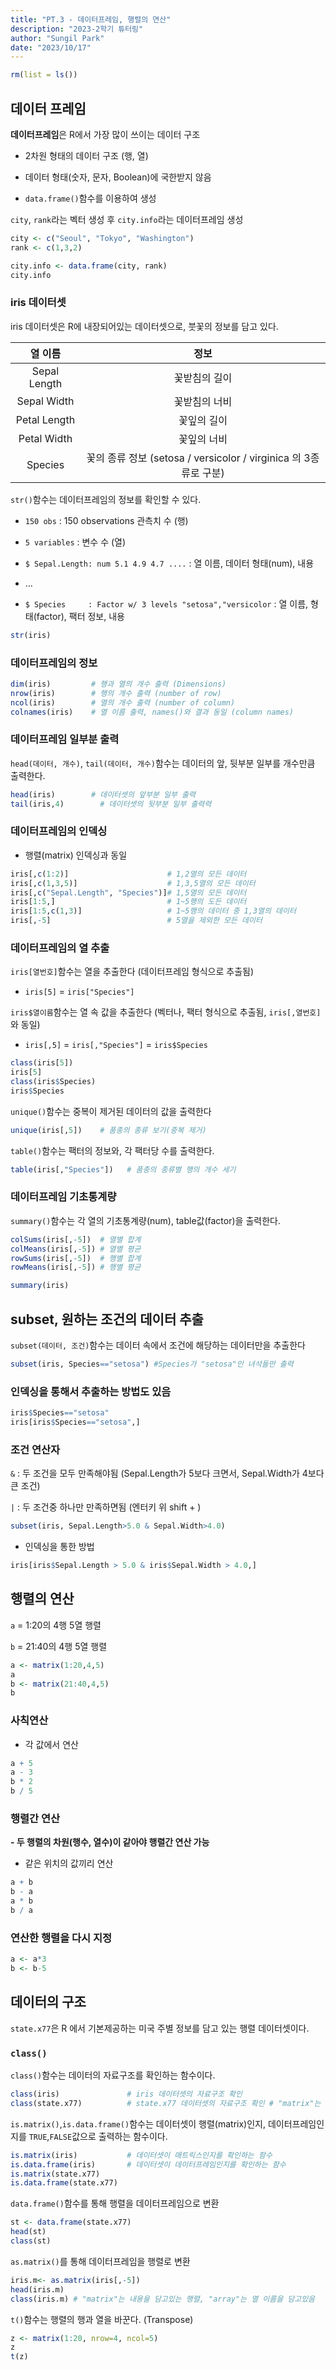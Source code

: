 ```yaml
---
title: "PT.3 - 데이터프레임, 행렬의 연산"
description: "2023-2학기 튜터링"
author: "Sungil Park"
date: "2023/10/17"
---
```


```r
rm(list = ls())
```

## 데이터 프레임

**데이터프레임**은 R에서 가장 많이 쓰이는 데이터 구조

-   2차원 형태의 데이터 구조 (행, 열)

-   데이터 형태(숫자, 문자, Boolean)에 국한받지 않음

-   `data.frame()`함수를 이용하여 생성

`city`, `rank`라는 벡터 생성 후 `city.info`라는 데이터프레임 생성

```r
city <- c("Seoul", "Tokyo", "Washington")
rank <- c(1,3,2) 

city.info <- data.frame(city, rank)
city.info
```

### iris 데이터셋

iris 데이터셋은 R에 내장되어있는 데이터셋으로, 붓꽃의 정보를 담고 있다.

|   열 이름    |                               정보                               |
|:--------------:|:------------------------------------------------------:|
| Sepal Length |                          꽃받침의 길이                           |
| Sepal Width  |                          꽃받침의 너비                           |
| Petal Length |                           꽃잎의 길이                            |
| Petal Width  |                           꽃잎의 너비                            |
|   Species    | 꽃의 종류 정보 (setosa / versicolor / virginica 의 3종류로 구분) |

`str()`함수는 데이터프레임의 정보를 확인할 수 있다.

-   `150 obs` : 150 observations 관측치 수 (행)

-   `5 variables` : 변수 수 (열)

-   `$ Sepal.Length: num 5.1 4.9 4.7 ....` : 열 이름, 데이터 형태(num), 내용

-   ...

-   `$ Species     : Factor w/ 3 levels "setosa","versicolor` : 열 이름, 형태(factor), 팩터 정보, 내용

```r
str(iris)
```

### 데이터프레임의 정보

```r
dim(iris)         # 행과 열의 개수 출력 (Dimensions)
nrow(iris)        # 행의 개수 출력 (number of row)
ncol(iris)        # 열의 개수 출력 (number of column)
colnames(iris)    # 열 이름 출력, names()와 결과 동일 (column names)
```

### 데이터프레임 일부분 출력

`head(데이터, 개수)`, `tail(데이터, 개수)`함수는 데이터의 앞, 뒷부분 일부를 개수만큼 출력한다.

```r
head(iris)        # 데이터셋의 앞부분 일부 출력
tail(iris,4)        # 데이터셋의 뒷부분 일부 출력력
```

### 데이터프레임의 인덱싱

-   행렬(matrix) 인덱싱과 동일

```r
iris[,c(1:2)]                      # 1,2열의 모든 데이터
iris[,c(1,3,5)]                    # 1,3,5열의 모든 데이터  
iris[,c("Sepal.Length", "Species")]# 1,5열의 모든 데이터
iris[1:5,]                         # 1~5행의 도든 데이터
iris[1:5,c(1,3)]                   # 1~5행의 데이터 중 1,3열의 데이터
iris[,-5]                          # 5열을 제외한 모든 데이터
```

### 데이터프레임의 열 추출

`iris[열번호]`함수는 열을 추출한다 (데이터프레임 형식으로 추출됨)

-   `iris[5]` = `iris["Species"]`

`iris$열이름`함수는 열 속 값을 추출한다 (벡터나, 팩터 형식으로 추출됨, `iris[,열번호]`와 동일)

-   `iris[,5]` = `iris[,"Species"]` = `iris$Species`

```r
class(iris[5])
iris[5]     
class(iris$Species)
iris$Species
```

`unique()`함수는 중복이 제거된 데이터의 값을 출력한다

```r
unique(iris[,5])    # 품종의 종류 보기(중복 제거)
```

`table()`함수는 팩터의 정보와, 각 팩터당 수를 출력한다.

```r
table(iris[,"Species"])   # 품종의 종류별 행의 개수 세기
```

### 데이터프레임 기초통계량

`summary()`함수는 각 열의 기초통계량(num), table값(factor)을 출력한다.

```r
colSums(iris[,-5])  # 열별 합계
colMeans(iris[,-5]) # 열별 평균
rowSums(iris[,-5])  # 행별 합계
rowMeans(iris[,-5]) # 행별 평균

summary(iris)
```

## subset, 원하는 조건의 데이터 추출

`subset(데이터, 조건)`함수는 데이터 속에서 조건에 해당하는 데이터만을 추출한다

```r
subset(iris, Species=="setosa") #Species가 "setosa"인 녀석들만 출력
```

### 인덱싱을 통해서 추출하는 방법도 있음

```r
iris$Species=="setosa"
iris[iris$Species=="setosa",]
```

### 조건 연산자

`&` : 두 조건을 모두 만족해야됨 (Sepal.Length가 5보다 크면서, Sepal.Width가 4보다 큰 조건)

`|` : 두 조건중 하나만 만족하면됨 (엔터키 위 shift + )

```r
subset(iris, Sepal.Length>5.0 & Sepal.Width>4.0)
```

-   인덱싱을 통한 방법

```r
iris[iris$Sepal.Length > 5.0 & iris$Sepal.Width > 4.0,]
```

## 행렬의 연산

`a` = 1:20의 4행 5열 행렬

`b` = 21:40의 4행 5열 행렬

```r
a <- matrix(1:20,4,5)
a
b <- matrix(21:40,4,5)
b
```

### 사칙연산

-   각 값에서 연산

```r
a + 5
a - 3
b * 2
b / 5
```

### 행렬간 연산

**- 두 행렬의 차원(행수, 열수)이 같아야 행렬간 연산 가능**

-   같은 위치의 값끼리 연산

```r
a + b
b - a
a * b
b / a
```

### 연산한 행렬을 다시 지정

```r
a <- a*3
b <- b-5
```

## 데이터의 구조

`state.x77`은 R 에서 기본제공하는 미국 주별 정보를 담고 있는 행렬 데이터셋이다.

### `class()`

`class()`함수는 데이터의 자료구조를 확인하는 함수이다.

```r
class(iris)               # iris 데이터셋의 자료구조 확인  
class(state.x77)          # state.x77 데이터셋의 자료구조 확인 # "matrix"는 내용을 담고있는 행렬, "array"는 열 이름을 담고있음
```

`is.matrix()`,`is.data.frame()`함수는 데이터셋이 행렬(matrix)인지, 데이터프레임인지를 `TRUE`,`FALSE`값으로 출력하는 함수이다.

```r
is.matrix(iris)           # 데이터셋이 매트릭스인지를 확인하는 함수
is.data.frame(iris)       # 데이터셋이 데이터프레임인지를 확인하는 함수   
is.matrix(state.x77)
is.data.frame(state.x77)
```

`data.frame()`함수를 통해 행렬을 데이터프레임으로 변환

```r
st <- data.frame(state.x77)
head(st)
class(st)
```

`as.matrix()`를 통해 데이터프레임을 행렬로 변환

```r
iris.m<- as.matrix(iris[,-5])
head(iris.m)
class(iris.m) # "matrix"는 내용을 담고있는 행렬, "array"는 열 이름을 담고있음
```

`t()`함수는 행렬의 행과 열을 바꾼다. (Transpose)

```r
z <- matrix(1:20, nrow=4, ncol=5)
z
t(z)
```
